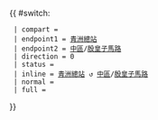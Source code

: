 {{ #switch: {{{format|}}}
  | compart = {{Transmac/short}}
  | endpoint1 = [[青洲|青洲總站]]
  | endpoint2 = [[中區]]/[[殷皇子大馬路|殷皇子馬路]]
  | direction = 0
  | status =
  | inline = [[青洲|青洲總站]] ↺ [[中區]]/[[殷皇子大馬路|殷皇子馬路]]
  | normal =
  | full =
}}